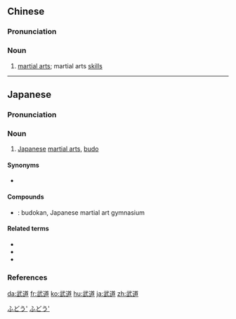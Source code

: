 ==Chinese==
{{zh-forms}}

===Pronunciation===
{{zh-pron
|m=wǔdào
|c=mou5 dou6
|cat=n
}}

===Noun===
{{zh-noun}}

# [[martial arts]]; martial arts [[skill]]s

----

==Japanese==
{{wikipedia|lang=ja}}
{{ja-kanjitab|ぶ|どう|yomi=o}}
{{wikipedia|Budō}}

===Pronunciation===
{{ja-pron|yomi=o|ぶどう|acc=1|acc_ref=DJR}}

===Noun===
{{ja-noun|ぶどう|hhira=ぶだう}}

# [[Japanese]] [[martial arts]], [[budo]]

====Synonyms====
* {{ja-r|マーシャルアーツ}}

====Compounds====
* {{ja-r|武道館|ぶどうかん}}: budokan, Japanese martial art gymnasium

====Related terms====
* {{l|ja|武術}}
* {{l|ja|武艺}}
* {{l|ja|武士道}}

===References===
<references/>

[[Category:ja:Martial arts|ふどう']]
[[Category:ja:Sports|ふどう']]

[[da:武道]]
[[fr:武道]]
[[ko:武道]]
[[hu:武道]]
[[ja:武道]]
[[zh:武道]]